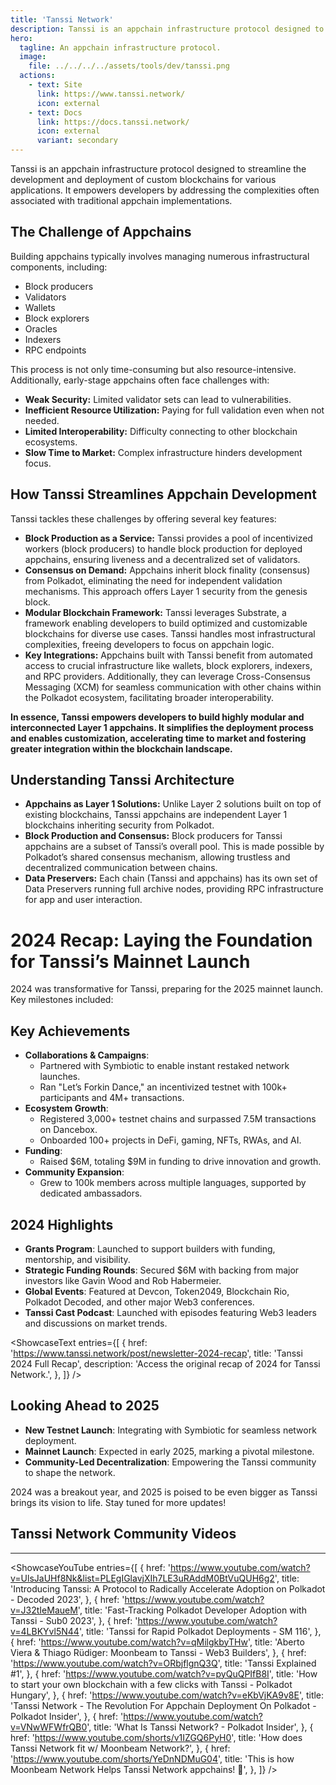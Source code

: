 ```yaml
---
title: 'Tanssi Network'
description: Tanssi is an appchain infrastructure protocol designed to streamline the development and deployment of custom blockchains for various applications
hero:
  tagline: An appchain infrastructure protocol.
  image: 
    file: ../../../../assets/tools/dev/tanssi.png
  actions:
    - text: Site
      link: https://www.tanssi.network/
      icon: external
    - text: Docs
      link: https://docs.tanssi.network/
      icon: external
      variant: secondary
---
```



Tanssi is an appchain infrastructure protocol designed to streamline the development and deployment of custom blockchains for various applications. It empowers developers by addressing the complexities often associated with traditional appchain implementations.

## The Challenge of Appchains
Building appchains typically involves managing numerous infrastructural components, including:
- Block producers
- Validators
- Wallets
- Block explorers
- Oracles
- Indexers
- RPC endpoints

This process is not only time-consuming but also resource-intensive. Additionally, early-stage appchains often face challenges with:
- **Weak Security:** Limited validator sets can lead to vulnerabilities.
- **Inefficient Resource Utilization:** Paying for full validation even when not needed.
- **Limited Interoperability:** Difficulty connecting to other blockchain ecosystems.
- **Slow Time to Market:** Complex infrastructure hinders development focus.

## How Tanssi Streamlines Appchain Development
Tanssi tackles these challenges by offering several key features:
- **Block Production as a Service:** Tanssi provides a pool of incentivized workers (block producers) to handle block production for deployed appchains, ensuring liveness and a decentralized set of validators.
- **Consensus on Demand:** Appchains inherit block finality (consensus) from Polkadot, eliminating the need for independent validation mechanisms. This approach offers Layer 1 security from the genesis block.
- **Modular Blockchain Framework:** Tanssi leverages Substrate, a framework enabling developers to build optimized and customizable blockchains for diverse use cases. Tanssi handles most infrastructural complexities, freeing developers to focus on appchain logic.
- **Key Integrations:** Appchains built with Tanssi benefit from automated access to crucial infrastructure like wallets, block explorers, indexers, and RPC providers. Additionally, they can leverage Cross-Consensus Messaging (XCM) for seamless communication with other chains within the Polkadot ecosystem, facilitating broader interoperability.

**In essence, Tanssi empowers developers to build highly modular and interconnected Layer 1 appchains. It simplifies the deployment process and enables customization, accelerating time to market and fostering greater integration within the blockchain landscape.**

## Understanding Tanssi Architecture
- **Appchains as Layer 1 Solutions:** Unlike Layer 2 solutions built on top of existing blockchains, Tanssi appchains are independent Layer 1 blockchains inheriting security from Polkadot.
- **Block Production and Consensus:** Block producers for Tanssi appchains are a subset of Tanssi’s overall pool. This is made possible by Polkadot’s shared consensus mechanism, allowing trustless and decentralized communication between chains.
- **Data Preservers:** Each chain (Tanssi and appchains) has its own set of Data Preservers running full archive nodes, providing RPC infrastructure for app and user interaction.

# 2024 Recap: Laying the Foundation for Tanssi’s Mainnet Launch

2024 was transformative for Tanssi, preparing for the 2025 mainnet launch. Key milestones included:

## **Key Achievements**
- **Collaborations & Campaigns**: 
  - Partnered with Symbiotic to enable instant restaked network launches.
  - Ran "Let’s Forkin Dance," an incentivized testnet with 100k+ participants and 4M+ transactions.
- **Ecosystem Growth**: 
  - Registered 3,000+ testnet chains and surpassed 7.5M transactions on Dancebox.
  - Onboarded 100+ projects in DeFi, gaming, NFTs, RWAs, and AI.
- **Funding**: 
  - Raised $6M, totaling $9M in funding to drive innovation and growth.
- **Community Expansion**: 
  - Grew to 100k members across multiple languages, supported by dedicated ambassadors.

## **2024 Highlights**
- **Grants Program**: Launched to support builders with funding, mentorship, and visibility.
- **Strategic Funding Rounds**: Secured $6M with backing from major investors like Gavin Wood and Rob Habermeier.
- **Global Events**: Featured at Devcon, Token2049, Blockchain Rio, Polkadot Decoded, and other major Web3 conferences.
- **Tanssi Cast Podcast**: Launched with episodes featuring Web3 leaders and discussions on market trends.


<ShowcaseText
  entries={[
    {
      href: 'https://www.tanssi.network/post/newsletter-2024-recap',
      title: 'Tanssi 2024 Full Recap',
      description: 'Access the original recap of 2024 for Tanssi Network.',
    },
  ]}
/>

## **Looking Ahead to 2025**
- **New Testnet Launch**: Integrating with Symbiotic for seamless network deployment.
- **Mainnet Launch**: Expected in early 2025, marking a pivotal milestone.
- **Community-Led Decentralization**: Empowering the Tanssi community to shape the network.

2024 was a breakout year, and 2025 is poised to be even bigger as Tanssi brings its vision to life. Stay tuned for more updates!


## Tanssi Network Community Videos
------------
<ShowcaseYouTube
  entries={[
                    {
      href: 'https://www.youtube.com/watch?v=UlsJaUHf8Nk&list=PLEgIGlavjXIh7LE3uRAddM0BtVuQUH6g2',
      title: 'Introducing Tanssi: A Protocol to Radically Accelerate Adoption on Polkadot - Decoded 2023',
          },
                    {
      href: 'https://www.youtube.com/watch?v=J32tIeMaueM',
      title: 'Fast-Tracking Polkadot Developer Adoption with Tanssi - Sub0 2023',
          },
                    {
      href: 'https://www.youtube.com/watch?v=4LBKYvl5N44',
      title: 'Tanssi for Rapid Polkadot Deployments - SM 116',
          },
                    {
      href: 'https://www.youtube.com/watch?v=qMilgkbyTHw',
      title: 'Aberto Viera & Thiago Rüdiger: Moonbeam to Tanssi - Web3 Builders',
          },
              {
      href: 'https://www.youtube.com/watch?v=ORbjflgnQ3Q',
      title: 'Tanssi Explained #1',
        },
          {
      href: 'https://www.youtube.com/watch?v=pyQuQPIfB8I',
      title: 'How to start your own blockchain with a few clicks with Tanssi - Polkadot Hungary',
          },
                    {
      href: 'https://www.youtube.com/watch?v=eKbVjKA9v8E',
      title: 'Tanssi Network - The Revolution For Appchain Deployment On Polkadot - Polkadot Insider',
          },
                    {
      href: 'https://www.youtube.com/watch?v=VNwWFWfrQB0',
      title: 'What Is Tanssi Network? - Polkadot Insider',
          },
                    {
      href: 'https://www.youtube.com/shorts/v1IZGQ6PyH0',
      title: 'How does Tanssi Network fit w/ Moonbeam Network?',
          },
                    {
      href: 'https://www.youtube.com/shorts/YeDnNDMuG04',
      title: 'This is how Moonbeam Network Helps Tanssi Network appchains! 🤝',
          },
  ]} /> 